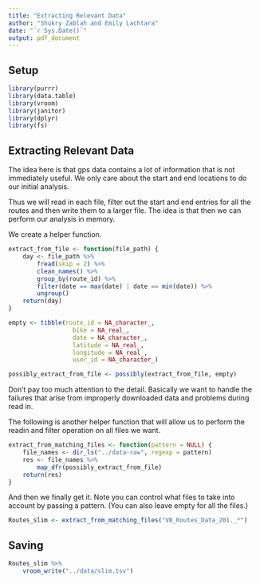 ```yaml
---
title: "Extracting Relevant Data"
author: "Shukry Zablah and Emily Lachtara"
date: "`r Sys.Date()`"
output: pdf_document
---
```


## Setup

```r
library(purrr)
library(data.table)
library(vroom)
library(janitor)
library(dplyr)
library(fs)
```

## Extracting Relevant Data

The idea here is that gps data contains a lot of information that is not immediately useful. We only care about the start and end locations to do our initial analysis. 

Thus we will read in each file, filter out the start and end entries for all the routes and then write them to a larger file. The idea is that then we can perform our analysis in memory.

We create a helper function.

```r
extract_from_file <- function(file_path) {
    day <- file_path %>%
        fread(skip = 2) %>%
        clean_names() %>%
        group_by(route_id) %>%
        filter(date == max(date) | date == min(date)) %>%
        ungroup()
    return(day)
}

empty <- tibble(route_id = NA_character_,
                  bike = NA_real_,
                  date = NA_character_,
                  latitude = NA_real_,
                  longitude = NA_real_,
                  user_id = NA_character_)

possibly_extract_from_file <- possibly(extract_from_file, empty)
```

Don't pay too much attention to the detail. Basically we want to handle the failures that arise from improperly downloaded data and problems during read in. 

The following is another helper function that will allow us to perform the readin and filter operation on all files we want.

```r
extract_from_matching_files <- function(pattern = NULL) {
    file_names <- dir_ls("../data-raw", regexp = pattern)
    res <- file_names %>%
        map_dfr(possibly_extract_from_file)
    return(res)
}
```

And then we finally get it. Note you can control what files to take into account by passing a pattern. (You can also leave empty for all the files.)

```r
Routes_slim <- extract_from_matching_files("VB_Routes_Data_201._*")
```

## Saving

```r
Routes_slim %>%
    vroom_write("../data/slim.tsv")
```

